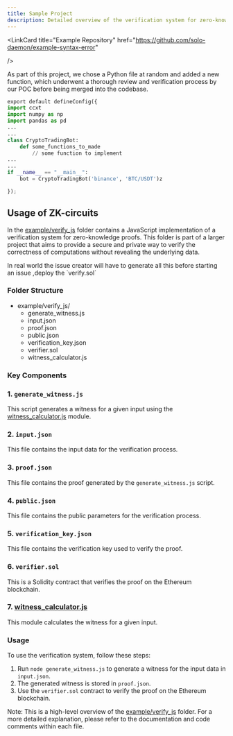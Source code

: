 ```yaml
---
title: Sample Project
description: Detailed overview of the verification system for zero-knowledge proofs.
---
```


<LinkCard
  title="Example Repository"
  href="https://github.com/solo-daemon/example-syntax-error"

/>

<Aside type="tip" title="Agenda">

As part of this project, we chose a Python file at random and added a new function, which underwent a thorough review and verification process by our POC before being merged into the codebase.

</Aside>

```python {8} title="sec_database_ops.py"
export default defineConfig({
import ccxt
import numpy as np
import pandas as pd
...
...
class CryptoTradingBot:
    def some_functions_to_made
        // some function to implement 
...
...
if __name__ == "__main__":
    bot = CryptoTradingBot('binance', 'BTC/USDT')z

});
```

## Usage of ZK-circuits

In the [example/verify_js](cci:7://file:///Users/theholygrail/startup/syntax-error/example/verify_js:0:0-0:0) folder contains a JavaScript implementation of a verification system for zero-knowledge proofs. This folder is part of a larger project that aims to provide a secure and private way to verify the correctness of computations without revealing the underlying data.

<Aside> In real world the issue creator will have to generate all this before starting an issue ,deploy the `verify.sol`</Aside>

### Folder Structure

<FileTree>

- example/verify_js/
  - generate_witness.js
  - input.json
  - proof.json
  - public.json
  - verification_key.json
  - verifier.sol
  - witness_calculator.js

</FileTree>


### Key Components

### 1. `generate_witness.js`

This script generates a witness for a given input using the [witness_calculator.js](cci:4://file:///Users/theholygrail/startup/syntax-error/example/verify_js/generate_witness.js:0:0-21:0) module.

### 2. `input.json`

This file contains the input data for the verification process.

### 3. `proof.json`

This file contains the proof generated by the `generate_witness.js` script.

### 4. `public.json`

This file contains the public parameters for the verification process.

### 5. `verification_key.json`

This file contains the verification key used to verify the proof.

### 6. `verifier.sol`

This is a Solidity contract that verifies the proof on the Ethereum blockchain.

### 7. [witness_calculator.js](cci:4://file:///Users/theholygrail/startup/syntax-error/example/verify_js/generate_witness.js:0:0-21:0)

This module calculates the witness for a given input.

### Usage

To use the verification system, follow these steps:

1. Run `node generate_witness.js` to generate a witness for the input data in `input.json`.
2. The generated witness is stored in `proof.json`.
3. Use the `verifier.sol` contract to verify the proof on the Ethereum blockchain.

Note: This is a high-level overview of the [example/verify_js](cci:7://file:///Users/theholygrail/startup/syntax-error/example/verify_js:0:0-0:0) folder. For a more detailed explanation, please refer to the documentation and code comments within each file.